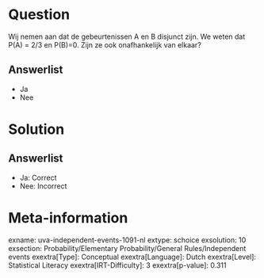 Question
========

Wij nemen aan dat de gebeurtenissen A en B disjunct zijn. We weten dat
P(A) = 2/3 en P(B)=0. Zijn ze ook onafhankelijk van elkaar?

Answerlist
----------

* Ja
* Nee

Solution
========

Answerlist
----------

* Ja: Correct
* Nee: Incorrect

Meta-information
================
exname: uva-independent-events-1091-nl
extype: schoice
exsolution: 10
exsection: Probability/Elementary Probability/General Rules/Independent events
exextra[Type]: Conceptual
exextra[Language]: Dutch
exextra[Level]: Statistical Literacy
exextra[IRT-Difficulty]: 3
exextra[p-value]: 0.311
